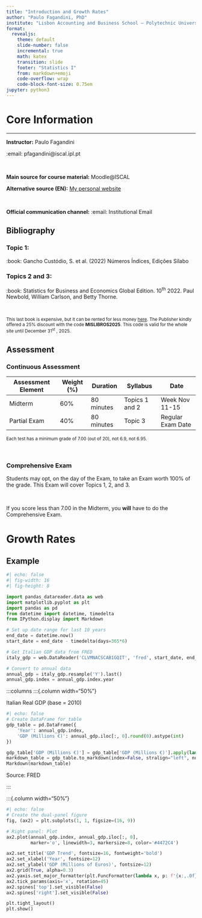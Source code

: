 ---
title: "Introduction and Growth Rates"
author: "Paulo Fagandini, PhD"
institute: "Lisbon Accounting and Business School – Polytechnic University of Lisbon"
format:
  revealjs:
    theme: default
    slide-number: false
    incremental: true
    math: katex
    transition: slide
    footer: "Statistics I"
    from: markdown+emoji
    code-overflow: wrap
    code-block-font-size: 0.75em
jupyter: python3
---

# Core Information

---

**Instructor:** Paulo Fagandini

:email: pfagandini@iscal.ipl.pt

\

**Main source for course material:** Moodle@ISCAL

**Alternative source (EN):** [My personal website](https://pfagandini.github.io/statistics1.html)

\

**Official communication channel:** :email: Institutional Email

## Bibliography

### Topic 1:
:book: Gancho Custódio, S. et al. (2022) Números Índices, Edições Sílabo

### Topics 2 and 3:
:book: Statistics for Business and Economics Global Edition. 10^th^ 2022. Paul Newbold, William Carlson, and Betty Thorne.

\

<small>This last book is expensive, but it can be rented for less money [here](https://eu.pearson.com/statistics-for-business-and-economics-global-edition/9781292438306). The Publisher kindly offered a 25% discount with the code **MISLIBROS2025**. This code is valid for the whole site until December 31^st^ , 2025.</small>

## Assessment

### Continuous Assessment

| Assessment Element | Weight (%) | Duration | Syllabus | Date |
|-------------------| ------------| ---------| -------- | ---- |
| Midterm | 60% | 80 minutes| Topics 1 and 2 | Week Nov 11-15  |
| Partial Exam | 40% | 80 minutes | Topic 3| Regular Exam Date |

<small>Each test has a minimum grade of 7.00 (out of 20), not 6.9, not 6.95.</small>

<br>

### Comprehensive Exam

Students may opt, on the day of the Exam, to take an Exam worth 100% of the grade. This Exam will cover Topics 1, 2, and 3.

\

If you score less than 7.00 in the Midterm, you **will** have to do the Comprehensive Exam.

# Growth Rates

## Example

```{python}
#| echo: false
#| fig-width: 16
#| fig-height: 8

import pandas_datareader.data as web
import matplotlib.pyplot as plt
import pandas as pd
from datetime import datetime, timedelta
from IPython.display import Markdown

# Set up date range for last 10 years
end_date = datetime.now()
start_date = end_date - timedelta(days=365*6)

# Get Italian GDP data from FRED
italy_gdp = web.DataReader('CLVMNACSCAB1GQIT', 'fred', start_date, end_date)

# Convert to annual data
annual_gdp = italy_gdp.resample('Y').last()
annual_gdp.index = annual_gdp.index.year
```

:::columns
:::{.column width="50%"}

Italian Real GDP (base = 2010)

```{python}
#| echo: false
# Create DataFrame for table
gdp_table = pd.DataFrame({
    'Year': annual_gdp.index,
    'GDP (Millions €)': annual_gdp.iloc[:, 0].round(0).astype(int)
})

gdp_table['GDP (Millions €)'] = gdp_table['GDP (Millions €)'].apply(lambda x: f"{x:,.0f} €")
markdown_table = gdp_table.to_markdown(index=False, stralign="left", numalign="right")
Markdown(markdown_table)
```

Source: FRED

:::

:::{.column width="50%"}
```{python}
#| echo: false
# Create the dual-panel figure
fig, (ax2) = plt.subplots(1, 1, figsize=(16, 9))

# Right panel: Plot
ax2.plot(annual_gdp.index, annual_gdp.iloc[:, 0], 
         marker='o', linewidth=3, markersize=8, color='#4472C4')

ax2.set_title('GDP Trend', fontsize=16, fontweight='bold')
ax2.set_xlabel('Year', fontsize=12)
ax2.set_ylabel('GDP (Millions of Euros)', fontsize=12)
ax2.grid(True, alpha=0.3)
ax2.yaxis.set_major_formatter(plt.FuncFormatter(lambda x, p: f'{x:,.0f}'))
ax2.tick_params(axis='x', rotation=45)
ax2.spines['top'].set_visible(False)
ax2.spines['right'].set_visible(False)

plt.tight_layout()
plt.show()
```
